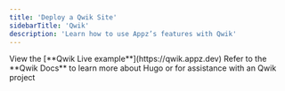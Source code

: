 ```yaml
---
title: 'Deploy a Qwik Site'
sidebarTitle: 'Qwik'
description: 'Learn how to use Appz’s features with Qwik'
---
```


<FrameworkGetStartedComponent framework="Qwik"
intro="Hugo is a static site generator built with Go, known for its remarkable speed. It offers highly flexible and advanced tools for content management, utilizing Markdown and JSON to streamline the process"
/>

<CardGroup cols={2}> 
  <Card title="Qwik">
    View the [**Qwik Live example**](https://qwik.appz.dev)
  </Card>
  <Card href="https://qwik.dev/docs/">
  Refer to the **Qwik Docs** to learn more about Hugo or for assistance with an Qwik project
  </Card>
</CardGroup>
